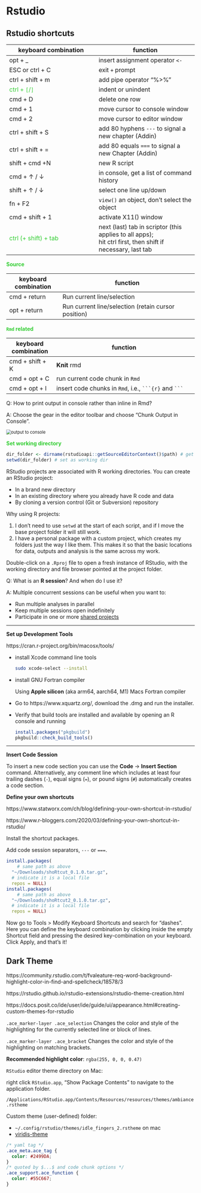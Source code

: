 # Rstudio

## **Rstudio shortcuts**

| keyboard combination                                    | function                                                     |
| ------------------------------------------------------- | ------------------------------------------------------------ |
| opt + _                                                 | insert assignment operator `<-`                              |
| ESC or ctrl + C                                         | exit `+` prompt                                              |
| ctrl + shift + m                                        | add pipe operator "%>%"                                      |
| <span style='color:#32CD32'>ctrl + `[`/`]` </span>      | indent or unindent                                           |
| cmd + D                                                 | delete one row                                               |
| cmd + 1                                                 | move cursor to console window                                |
| cmd + 2                                                 | move cursor to editor window                                 |
| ctrl + shift + S                                        | add 80 hyphens `---` to signal a new chapter (Addin)         |
| ctrl + shift + =                                        | add 80 equals `===` to signal a new Chapter (Addin)          |
| shift + cmd +N                                          | new R script                                                 |
| cmd + $\uparrow$ / $\downarrow$                         | in console, get a list of command history                    |
| shift +  $\uparrow$ / $\downarrow$                      | select one line up/down                                      |
| fn + F2                                                 | `view()` an object, don't select the object                  |
| cmd + shift + 1                                         | activate X11() window                                        |
| <span style='color:#32CD32'>ctrl (+ shift) + tab</span> | next (last) tab in scriptor (this applies to all apps); <br />hit ctrl first, then shift if necessary, last tab |


<span style='color:#32CD32'>**Source**</span>

| keyboard combination | function                                            |
| -------------------- | --------------------------------------------------- |
| cmd + return         | Run current line/selection                          |
| opt + return         | Run current line/selection (retain cursor position) |

<span style='color:#32CD32'>**`Rmd` related**</span>

| keyboard combination | function                                                     |
| -------------------- | ------------------------------------------------------------ |
| cmd + shift + K      | **Knit** rmd                                                 |
| cmd + opt + C        | run current code chunk in `Rmd`                              |
| cmd + opt + I        | insert code chunks in `Rmd`, i.e., `` ```{r}``  and `` ``` `` |

Q: How to print output in console rather than inline in Rmd?

A: Choose the gear in the editor toolbar and choose "Chunk Output in Console".

<img src="https://drive.google.com/thumbnail?id=1YJhzqrr4lIULXKQ-TeTHBcmR5Q-49gFe&sz=w1000" alt="output to console" style="display: block; margin-right: auto; margin-left: auto; zoom:80%;" />



<span style='color:#32CD32'>**Set working directory**</span>

```R
dir_folder <- dirname(rstudioapi::getSourceEditorContext()$path) # get the dir name of the current script
setwd(dir_folder) # set as working dir
```

RStudio projects are associated with R working directories. You can create an RStudio project:

- In a brand new directory
- In an existing directory where you already have R code and data
- By cloning a version control (Git or Subversion) repository



Why using R projects:

1. I don't need to use `setwd` at the start of each script, and if I move the base project folder it will still work.
2. I have a personal package with a custom project, which creates my folders just the way I like them. This makes it so that the basic locations for data, outputs and analysis is the same across my work.



Double-click on a `.Rproj` file to open a fresh instance of RStudio, with the working directory and file browser pointed at the project folder.



Q: What is an **R session**? And when do I use it?

A: Multiple concurrent sessions can be useful when you want to:

- Run multiple analyses in parallel
- Keep multiple sessions open indefinitely
- Participate in one or more [shared projects](https://support.posit.co/hc/en-us/articles/211659737)



___



**Set up Development Tools** 

https://cran.r-project.org/bin/macosx/tools/

- install Xcode command line tools

  ```bash
  sudo xcode-select --install
  ```

- install GNU Fortran compiler

  Using **Apple silicon** (aka arm64, aarch64, M1) Macs Fortran compiler

- Go to https://www.xquartz.org/, download the .dmg and run the installer.

- Verify that build tools are installed and available by opening an R console and running

  ```R
  install.packages("pkgbuild")
  pkgbuild::check_build_tools()
  ```





___



**Insert Code Session**

To insert a new code section you can use the **Code** -> **Insert Section** command. Alternatively, any comment line which includes at least four trailing dashes (`-`), equal signs (`=`), or pound signs (`#`) automatically creates a code section. 

**Define your own shortcuts**

https://www.statworx.com/ch/blog/defining-your-own-shortcut-in-rstudio/

https://www.r-bloggers.com/2020/03/defining-your-own-shortcut-in-rstudio/

Install the shortcut packages.

Add code session separators, `---` or `===`.

```R
install.packages(
    # same path as above
  "~/Downloads/shoRtcut_0.1.0.tar.gz", 
  # indicate it is a local file
  repos = NULL)
install.packages(
    # same path as above
  "~/Downloads/shoRtcut2_0.1.0.tar.gz", 
  # indicate it is a local file
  repos = NULL)
```

Now go to Tools > Modify Keyboard Shortcuts and search for "dashes". Here you can define the keyboard combination by clicking inside the empty Shortcut field and pressing the desired key-combination on your keyboard. Click Apply, and that’s it!



## Dark Theme

https://community.rstudio.com/t/fvaleature-req-word-background-highlight-color-in-find-and-spellcheck/18578/3

https://rstudio.github.io/rstudio-extensions/rstudio-theme-creation.html

https://docs.posit.co/ide/user/ide/guide/ui/appearance.html#creating-custom-themes-for-rstudio

`.ace_marker-layer .ace_selection` Changes the color and style of the highlighting for the currently selected line or block of lines.

`.ace_marker-layer .ace_bracket`   Changes the color and style of the highlighting on matching brackets.

**Recommended highlight color**: `rgba(255, 0, 0, 0.47)`



`RStudio` editor theme directory on Mac:

right click `RStudio.app`, "Show Package Contents" to navigate to the application folder. 

`/Applications/RStudio.app/Contents/Resources/resources/themes/ambiance.rstheme`

Custom theme (user-defined) folder: 

- `~/.config/rstudio/themes/idle_fingers_2.rstheme` on mac
- [viridis-theme](https://github.com/z3tt/viridis-theme/blob/main/viridis.rstheme)

```scss
/* yaml tag */
.ace_meta.ace_tag {
  color: #2499DA;
}
/* quoted by $...$ and code chunk options */
.ace_support.ace_function {
  color: #55C667;
}
```













